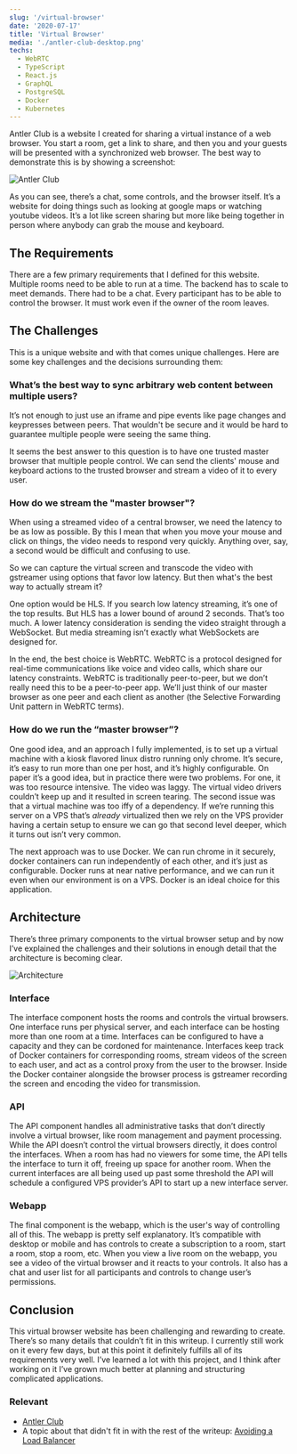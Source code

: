 ```yaml
---
slug: '/virtual-browser'
date: '2020-07-17'
title: 'Virtual Browser'
media: './antler-club-desktop.png'
techs:
  - WebRTC
  - TypeScript
  - React.js
  - GraphQL
  - PostgreSQL
  - Docker
  - Kubernetes
---
```


Antler Club is a website I created for sharing a virtual instance of a web browser. You start a room, get a link to share, and then you and your guests will be presented with a synchronized web browser. The best way to demonstrate this is by showing a screenshot:

![Antler Club](./antler-club-desktop.png)

As you can see, there’s a chat, some controls, and the browser itself. It’s a website for doing things such as looking at google maps or watching youtube videos. It’s a lot like screen sharing but more like being together in person where anybody can grab the mouse and keyboard.

## The Requirements

There are a few primary requirements that I defined for this website. Multiple rooms need to be able to run at a time. The backend has to scale to meet demands. There had to be a chat. Every participant has to be able to control the browser. It must work even if the owner of the room leaves.

## The Challenges

This is a unique website and with that comes unique challenges. Here are some key challenges and the decisions surrounding them:

### What’s the best way to sync arbitrary web content between multiple users?

It’s not enough to just use an iframe and pipe events like page changes and keypresses between peers. That wouldn't be secure and it would be hard to guarantee multiple people were seeing the same thing.

It seems the best answer to this question is to have one trusted master browser that multiple people control. We can send the clients' mouse and keyboard actions to the trusted browser and stream a video of it to every user.

### How do we stream the "master browser"?

When using a streamed video of a central browser, we need the latency to be as low as possible. By this I mean that when you move your mouse and click on things, the video needs to respond very quickly. Anything over, say, a second would be difficult and confusing to use.

So we can capture the virtual screen and transcode the video with gstreamer using options that favor low latency. But then what's the best way to actually stream it?

One option would be HLS. If you search low latency streaming, it’s one of the top results. But HLS has a lower bound of around 2 seconds. That’s too much. A lower latency consideration is sending the video straight through a WebSocket. But media streaming isn’t exactly what WebSockets are designed for.

In the end, the best choice is WebRTC. WebRTC is a protocol designed for real-time communications like voice and video calls, which share our latency constraints. WebRTC is traditionally peer-to-peer, but we don’t really need this to be a peer-to-peer app. We’ll just think of our master browser as one peer and each client as another (the Selective Forwarding Unit pattern in WebRTC terms).

### How do we run the “master browser”?

One good idea, and an approach I fully implemented, is to set up a virtual machine with a kiosk flavored linux distro running only chrome. It’s secure, it’s easy to run more than one per host, and it’s highly configurable. On paper it’s a good idea, but in practice there were two problems. For one, it was too resource intensive. The video was laggy. The virtual video drivers couldn’t keep up and it resulted in screen tearing. The second issue was that a virtual machine was too iffy of a dependency. If we’re running this server on a VPS that’s _already_ virtualized then we rely on the VPS provider having a certain setup to ensure we can go that second level deeper, which it turns out isn’t very common.

The next approach was to use Docker. We can run chrome in it securely, docker containers can run independently of each other, and it’s just as configurable. Docker runs at near native performance, and we can run it even when our environment is on a VPS. Docker is an ideal choice for this application.

## Architecture

There’s three primary components to the virtual browser setup and by now I’ve explained the challenges and their solutions in enough detail that the architecture is becoming clear.

![Architecture](./architecture.png)

### Interface

The interface component hosts the rooms and controls the virtual browsers. One interface runs per physical server, and each interface can be hosting more than one room at a time. Interfaces can be configured to have a capacity and they can be cordoned for maintenance. Interfaces keep track of Docker containers for corresponding rooms, stream videos of the screen to each user, and act as a control proxy from the user to the browser. Inside the Docker container alongside the browser process is gstreamer recording the screen and encoding the video for transmission.

### API

The API component handles all administrative tasks that don’t directly involve a virtual browser, like room management and payment processing. While the API doesn’t control the virtual browsers directly, it does control the interfaces. When a room has had no viewers for some time, the API tells the interface to turn it off, freeing up space for another room. When the current interfaces are all being used up past some threshold the API will schedule a configured VPS provider’s API to start up a new interface server.

### Webapp

The final component is the webapp, which is the user's way of controlling all of this. The webapp is pretty self explanatory. It’s compatible with desktop or mobile and has controls to create a subscription to a room, start a room, stop a room, etc. When you view a live room on the webapp, you see a video of the virtual browser and it reacts to your controls. It also has a chat and user list for all participants and controls to change user’s permissions.

## Conclusion

This virtual browser website has been challenging and rewarding to create. There’s so many details that couldn’t fit in this writeup. I currently still work on it every few days, but at this point it definitely fulfills all of its requirements very well. I’ve learned a lot with this project, and I think after working on it I’ve grown much better at planning and structuring complicated applications.

### Relevant

- [Antler Club](https://antler.club)
- A topic about that didn't fit in with the rest of the writeup: [Avoiding a Load Balancer](/virtual-browser/avoiding-a-load-balancer)
